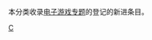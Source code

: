 {{Category main|WikiProject:电子游戏/新进条目}}

本分类收录[[WikiProject:电子游戏|电子游戏专题]]的登记的新进条目。

[[Category:电子游戏专题|C]]